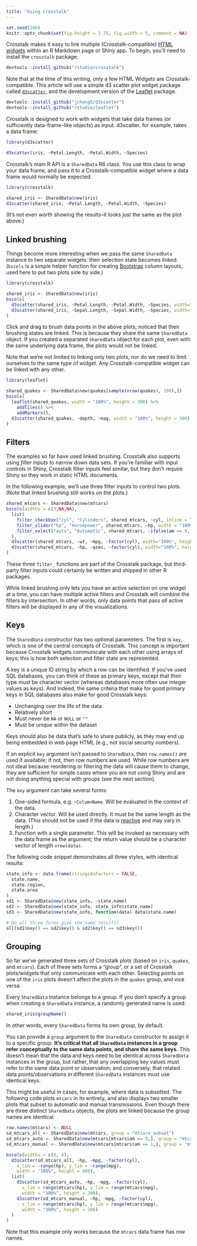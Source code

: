 ```yaml
---
title: "Using Crosstalk"
---
```


```r
set.seed(100)
knitr::opts_chunk$set(fig.height = 2.75, fig.width = 5, comment = NA)
```

Crosstalk makes it easy to link multiple (Crosstalk-compatible) [HTML widgets](http://htmlwidgets.org) within an R Markdown page or Shiny app. To begin, you'll need to install the `crosstalk` package:

```r
devtools::install_github("rstudio/crosstalk")
```

Note that at the time of this writing, only a few HTML Widgets are Crosstalk-compatible. This article will use a simple d3 scatter plot widget package called [`d3scatter`](https://github.com/jcheng5/d3scatter), and the development version of the [Leaflet](https://rstudio.github.io/leaflet) package.

```r
devtools::install_github("jcheng5/d3scatter")
devtools::install_github("rstudio/leaflet")
```

Crosstalk is designed to work with widgets that take data frames (or sufficiently data-frame-like objects) as input. d3scatter, for example, takes a data frame:

```r
library(d3scatter)

d3scatter(iris, ~Petal.Length, ~Petal.Width, ~Species)
```

Crosstalk's main R API is a `SharedData` R6 class. You use this class to wrap your data frame, and pass it to a Crosstalk-compatible widget where a data frame would normally be expected.

```r
library(crosstalk)

shared_iris <- SharedData$new(iris)
d3scatter(shared_iris, ~Petal.Length, ~Petal.Width, ~Species)
```

(It's not even worth showing the results--it looks just the same as the plot above.)

## Linked brushing

Things become more interesting when we pass the same `SharedData` instance to two separate widgets: their selection state becomes linked. (`bscols` is a simple helper function for creating [Bootstrap](https://getbootstrap.com/) column layouts, used here to put two plots side by side.)

```r
library(crosstalk)

shared_iris <- SharedData$new(iris)
bscols(
  d3scatter(shared_iris, ~Petal.Length, ~Petal.Width, ~Species, width="100%", height=300),
  d3scatter(shared_iris, ~Sepal.Length, ~Sepal.Width, ~Species, width="100%", height=300)
)
```

Click and drag to brush data points in the above plots; noticed that their brushing states are linked. This is because they share the same `SharedData` object. If you created a separated `SharedData` object for each plot, even with the same underlying data frame, the plots would not be linked.

Note that we're not limited to linking only two plots, nor do we need to limit ourselves to the same type of widget. Any Crosstalk-compatible widget can be linked with any other.

```r
library(leaflet)

shared_quakes <- SharedData$new(quakes[sample(nrow(quakes), 100),])
bscols(
  leaflet(shared_quakes, width = "100%", height = 300) %>%
    addTiles() %>%
    addMarkers(),
  d3scatter(shared_quakes, ~depth, ~mag, width = "100%", height = 300)
)
```

## Filters

The examples so far have used linked brushing. Crosstalk also supports using _filter inputs_ to narrow down data sets. If you're familiar with input controls in Shiny, Crosstalk filter inputs feel similar, but they don't require Shiny so they work in static HTML documents.

In the following example, we'll use three filter inputs to control two plots. (Note that linked brushing still works on the plots.)

```r
shared_mtcars <- SharedData$new(mtcars)
bscols(widths = c(3,NA,NA),
  list(
    filter_checkbox("cyl", "Cylinders", shared_mtcars, ~cyl, inline = TRUE),
    filter_slider("hp", "Horsepower", shared_mtcars, ~hp, width = "100%"),
    filter_select("auto", "Automatic", shared_mtcars, ~ifelse(am == 0, "Yes", "No"))
  ),
  d3scatter(shared_mtcars, ~wt, ~mpg, ~factor(cyl), width="100%", height=250),
  d3scatter(shared_mtcars, ~hp, ~qsec, ~factor(cyl), width="100%", height=250)
)
```

These three `filter_` functions are part of the Crosstalk package, but third-party filter inputs could certainly be written and shipped in other R packages.

While linked brushing only lets you have an active selection on one widget at a time, you can have multiple active filters and Crosstalk will combine the filters by intersection. In other words, only data points that pass *all* active filters will be displayed in any of the visualizations.

## Keys

The `SharedData` constructor has two optional parameters. The first is `key`, which is one of the central concepts of Crosstalk. This concept is important because Crosstalk widgets communicate with each other using arrays of keys; this is how both selection and filter state are represented.

A key is a unique ID string by which a row can be identified. If you've used SQL databases, you can think of these as primary keys, except that their type must be character vector (whereas databases more often use integer values as keys). And indeed, the same criteria that make for good primary keys in SQL databases also make for good Crosstalk keys:

* Unchanging over the life of the data
* Relatively short
* Must never be `NA` or `NULL` or `""`
* Must be unique within the dataset

Keys should also be data that's safe to share publicly, as they may end up being embedded in web page HTML (e.g., not social security numbers).

If an explicit `key` argument isn't passed to `SharedData`, then `row.names()` are used if available; if not, then row numbers are used. While row numbers are not ideal because reordering or filtering the data will cause them to change, they are sufficient for simple cases where you are not using Shiny and are not doing anything special with groups (see the next section).

The `key` argument can take several forms:

1. One-sided formula, e.g. `~ColumnName`. Will be evaluated in the context of the data.
2. Character vector. Will be used directly. It must be the same length as the data. (This should not be used if the data is [reactive](shiny.html) and may vary in length.)
3. Function with a single parameter. This will be invoked as necessary with the data frame as the argument; the return value should be a character vector of length `nrow(data)`.

The following code snippet demonstrates all three styles, with identical results:

```r
state_info <- data.frame(stringsAsFactors = FALSE,
  state.name,
  state.region,
  state.area
)
sd1 <- SharedData$new(state_info, ~state.name)
sd2 <- SharedData$new(state_info, state_info$state.name)
sd3 <- SharedData$new(state_info, function(data) data$state.name)

# Do all three forms give the same results?
all(sd1$key() == sd2$key() & sd2$key() == sd3$key())
```

## Grouping

So far we've generated three sets of Crosstalk plots (based on `iris`, `quakes`, and `mtcars`). Each of these sets forms a "group", or a set of Crosstalk plots/widgets that only communicate with each other. Selecting points on one of the `iris` plots doesn't affect the plots in the `quakes` group, and vice versa.

Every `SharedData` instance belongs to a group. If you don't specify a group when creating a `SharedData` instance, a randomly generated name is used:

```r
shared_iris$groupName()
```

In other words, every `SharedData` forms its own group, by default.

You can provide a `group` argument to the `SharedData` constructor to assign it to a specific group. **It's critical that all `SharedData` instances in a group refer conceptually to the same data points, and share the same keys.** This doesn't mean that the data and keys need to be identical across `SharedData` instances in the group, but rather, that any overlapping key values must refer to the same data point or observation; and conversely, that related data points/observations in different `SharedData` instances must use identical keys.

This might be useful in cases, for example, where data is subsetted. The following code plots `mtcars` in its entirety, and also displays two smaller plots that subset to automatic and manual transmissions. Even though there are three distinct `SharedData` objects, the plots are linked because the group names are identical.

```r
row.names(mtcars) <- NULL
sd_mtcars_all <- SharedData$new(mtcars, group = "mtcars_subset")
sd_mtcars_auto <- SharedData$new(mtcars[mtcars$am == 0,], group = "mtcars_subset")
sd_mtcars_manual <- SharedData$new(mtcars[mtcars$am == 1,], group = "mtcars_subset")

bscols(widths = c(8, 4),
  d3scatter(sd_mtcars_all, ~hp, ~mpg, ~factor(cyl),
    x_lim = ~range(hp), y_lim = ~range(mpg),
    width = "100%", height = 400),
  list(
    d3scatter(sd_mtcars_auto, ~hp, ~mpg, ~factor(cyl),
      x_lim = range(mtcars$hp), y_lim = range(mtcars$mpg),
      width = "100%", height = 200),
    d3scatter(sd_mtcars_manual, ~hp, ~mpg, ~factor(cyl),
      x_lim = range(mtcars$hp), y_lim = range(mtcars$mpg),
      width = "100%", height = 200)
  )
)
```

Note that this example only works because the `mtcars` data frame has row names.





